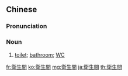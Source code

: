 {{also|衞生間|卫生间}}
==Chinese==
{{zh-forms|s=卫生间|t2=衞生間|type=21}}

===Pronunciation===
{{zh-pron
|m=wèishēngjiān
|c=wai6 sang1 gaan1
|cat=n
}}

===Noun===
{{zh-noun}}

# [[toilet]]; [[bathroom]]; [[WC]]

[[fr:衛生間]]
[[ko:衛生間]]
[[mg:衛生間]]
[[ja:衛生間]]
[[th:衛生間]]